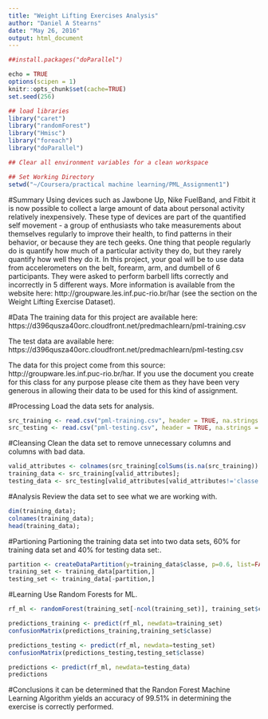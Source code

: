 ---
title: "Weight Lifting Exercises Analysis"
author: "Daniel A Stearns"
date: "May 26, 2016"
output: html_document
---

```{r setup, include=FALSE}
##install.packages("doParallel")

echo = TRUE
options(scipen = 1)  
knitr::opts_chunk$set(cache=TRUE)
set.seed(256)

## load libraries
library("caret")
library("randomForest")
library("Hmisc")
library("foreach")
library("doParallel")

## Clear all environment variables for a clean workspace

## Set Working Directory
setwd("~/Coursera/practical machine learning/PML_Assignment1")

```
#Summary
Using devices such as Jawbone Up, Nike FuelBand, and Fitbit it is now possible to collect a large amount of data about personal activity relatively inexpensively. These type of devices are part of the quantified self movement - a group of enthusiasts who take measurements about themselves regularly to improve their health, to find patterns in their behavior, or because they are tech geeks. One thing that people regularly do is quantify how much of a particular activity they do, but they rarely quantify how well they do it. In this project, your goal will be to use data from accelerometers on the belt, forearm, arm, and dumbell of 6 participants. They were asked to perform barbell lifts correctly and incorrectly in 5 different ways. More information is available from the website here: http://groupware.les.inf.puc-rio.br/har (see the section on the Weight Lifting Exercise Dataset).

#Data
The training data for this project are available here:
https://d396qusza40orc.cloudfront.net/predmachlearn/pml-training.csv

The test data are available here:
https://d396qusza40orc.cloudfront.net/predmachlearn/pml-testing.csv

The data for this project come from this source: http://groupware.les.inf.puc-rio.br/har. If you use the document you create for this class for any purpose please cite them as they have been very generous in allowing their data to be used for this kind of assignment.

#Processing
Load the data sets for analysis.
```{r}
src_training <- read.csv("pml-training.csv", header = TRUE, na.strings = c("NA", "", "#DIV/0!"));
src_testing <- read.csv("pml-testing.csv", header = TRUE, na.strings = c("NA", "", "#DIV/0!"));
```

#Cleansing
Clean the data set to remove unnecessary columns and columns with bad data.
```{r}
valid_attributes <- colnames(src_training[colSums(is.na(src_training)) == 0])[-(1:7)];
training_data <- src_training[valid_attributes];
testing_data <- src_testing[valid_attributes[valid_attributes!='classe']];
```

#Analysis
Review the data set to see what we are working with.
```{r}
dim(training_data);
colnames(training_data);
head(training_data);

```

#Partioning
Partioning the training data set into two data sets, 60% for training data set  and 40% for testing data set:.
```{r}
partition <- createDataPartition(y=training_data$classe, p=0.6, list=FALSE )
training_set <- training_data[partition,]
testing_set <- training_data[-partition,]
```

#Learning
Use Random Forests for ML.
```{r}
rf_ml <- randomForest(training_set[-ncol(training_set)], training_set$classe)

predictions_training <- predict(rf_ml, newdata=training_set)
confusionMatrix(predictions_training,training_set$classe)

predictions_testing <- predict(rf_ml, newdata=testing_set)
confusionMatrix(predictions_testing,testing_set$classe)

predictions <- predict(rf_ml, newdata=testing_data)
predictions
```

#Conclusions
it can be determined that the Randon Forest Machine Learning Algorithm yields an accuracy of 99.51% in determining the exercise is correctly performed.
